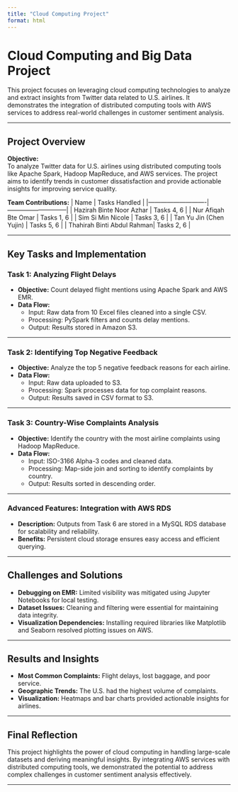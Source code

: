 ```yaml
---
title: "Cloud Computing Project"
format: html
---
```


# Cloud Computing and Big Data Project

This project focuses on leveraging cloud computing technologies to analyze and extract insights from Twitter data related to U.S. airlines. It demonstrates the integration of distributed computing tools with AWS services to address real-world challenges in customer sentiment analysis.

---

## Project Overview

**Objective:**  
To analyze Twitter data for U.S. airlines using distributed computing tools like Apache Spark, Hadoop MapReduce, and AWS services. The project aims to identify trends in customer dissatisfaction and provide actionable insights for improving service quality.

**Team Contributions:**
| Name                       | Tasks Handled               |
|----------------------------|-----------------------------|
| Hazirah Binte Noor Azhar   | Tasks 4, 6                 |
| Nur Afiqah Bte Omar        | Tasks 1, 6                 |
| Sim Si Min Nicole          | Tasks 3, 6                 |
| Tan Yu Jin (Chen Yujin)    | Tasks 5, 6                 |
| Thahirah Binti Abdul Rahman| Tasks 2, 6                 |

---

## Key Tasks and Implementation

### Task 1: Analyzing Flight Delays
- **Objective:** Count delayed flight mentions using Apache Spark and AWS EMR.
- **Data Flow:**
  - Input: Raw data from 10 Excel files cleaned into a single CSV.
  - Processing: PySpark filters and counts delay mentions.
  - Output: Results stored in Amazon S3.

---

### Task 2: Identifying Top Negative Feedback
- **Objective:** Analyze the top 5 negative feedback reasons for each airline.
- **Data Flow:**
  - Input: Raw data uploaded to S3.
  - Processing: Spark processes data for top complaint reasons.
  - Output: Results saved in CSV format to S3.

---

### Task 3: Country-Wise Complaints Analysis
- **Objective:** Identify the country with the most airline complaints using Hadoop MapReduce.
- **Data Flow:**
  - Input: ISO-3166 Alpha-3 codes and cleaned data.
  - Processing: Map-side join and sorting to identify complaints by country.
  - Output: Results sorted in descending order.

---

### Advanced Features: Integration with AWS RDS
- **Description:** Outputs from Task 6 are stored in a MySQL RDS database for scalability and reliability.
- **Benefits:** Persistent cloud storage ensures easy access and efficient querying.

---

## Challenges and Solutions
- **Debugging on EMR:** Limited visibility was mitigated using Jupyter Notebooks for local testing.
- **Dataset Issues:** Cleaning and filtering were essential for maintaining data integrity.
- **Visualization Dependencies:** Installing required libraries like Matplotlib and Seaborn resolved plotting issues on AWS.

---

## Results and Insights
- **Most Common Complaints:** Flight delays, lost baggage, and poor service.
- **Geographic Trends:** The U.S. had the highest volume of complaints.
- **Visualization:** Heatmaps and bar charts provided actionable insights for airlines.

---

## Final Reflection

This project highlights the power of cloud computing in handling large-scale datasets and deriving meaningful insights. By integrating AWS services with distributed computing tools, we demonstrated the potential to address complex challenges in customer sentiment analysis effectively.

---


